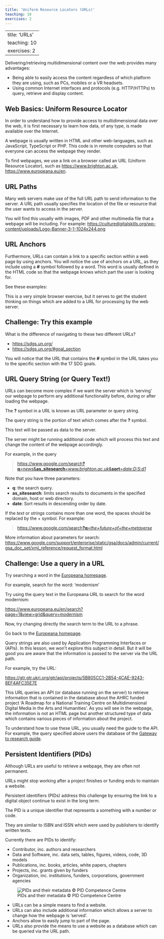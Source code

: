 ```yaml
---
title: 'Uniform Resource Locators (URLs)'
teaching: 10
exercises: 2
---
```


---
title: 'URLs'
teaching: 10
exercises: 2
---


Delivering/retrieving multidimensional content over 
the web provides many advantages:

- Being able to easily access the content regardless of which
platform they are using, such as PCs, mobiles or a VR headsets.
- Using common Internet interfaces and protocols (e.g. HTTP/HTTPs) 
to query, retrieve and display content.


## Web Basics: Uniform Resource Locator
In order to understand how to provide access to multidimensional data over the web, 
it is first necessary  to learn how data, of any type, 
is made available over the Internet.

A webpage is usually written in HTML and other web-languages, 
such as JavaScript, TypeScript or PHP. This code is 
in remote computers so that everyone can access the webpage they render.

To find webpages, we use 
a link on a browser 
called an URL (Uniform Resource Locator),
such as [https://www.brighton.ac.uk](http://www.brighton.ac.uk), 
[https://www.europeana.eu/en](https://www.europeana.eu/en). 

## URL Paths
Many web servers make use of the full URL path to send information
to the server. A URL path usually specifies the location of the file 
or resource that the user wants to access in the server. 

You will find this usually with images, PDF and other multimedia file that
a webpage will be including. For example:
[https://culturedigitalskills.org/wp-content/uploads/Logo-Banner-3-1-1024x244.png](https://culturedigitalskills.org/wp-content/uploads/Logo-Banner-3-1-1024x244.png)


## URL Anchors

Furthermore, URLs can contain a link to a specific section within a web page
by using anchors. You will notice the use of anchors on a URL, as they 
include using a **#** symbol followed by a word. This word is usually defined
in the HTML code so that the webpage knows which part the user is looking for.

See these examples:

:::::::::::::::::::::::::::::::::::::::::::::::::::::::::::::::::::: instructor

This is a very simple browser exercise, but it serves to get
the student thinking on things which are added to a URL for
processing by the web server.
::::::::::::::::::::::::::::::::::::::::::::::::::::::::::::::::::::::::::::::::


::::::::::::::::::::::::::::::::::::: challenge 

## Challenge: Try this example

What is the difference of navigating to these two different URLs?

- [https://sdgs.un.org/](https://sdgs.un.org/)
- [https://sdgs.un.org/#goal_section](https://sdgs.un.org/#goal_section)

:::::::::::::::::::::::: solution 

You will notice that the URL that contains the **#** symbol in the URL
takes you to the specific section with the 17 SDG goals.
:::::::::::::::::::::::::::::::::

::::::::::::::::::::::::::::::::::::::::::::::::

## URL Query String (or Query Text!)

URLs can become more complex if we want the server which
is 'serving' our webpage to perform any additional 
functionality before, during or
after loading the webpage. 

The **?** symbol in a URL
is known as URL parameter or query string.

The query string is the portion of text 
which comes after the 
**?** symbol.

This text will be 
passed as data to the server.

The server might be running additional 
code which will process this text
and change the content of the webpage accordingly.

For example, in the query

>[https://www.google.com/search**?q**=*news*&**as_sitesearch**=*www.brighton.ac.uk*&**sort**=*date:D:S:d1*](https://www.google.com/search?q=news&as_sitesearch=www.brighton.ac.uk&sort=date:D:S:d1)

Note that you have three parameters:

- **q**: the search query.
- **as_sitesearch**: limits search results to documents in the specified domain, 
host or web directory.
- **date**: Sort results in descending order by date.

If the *text* or *strings* contains more than one word,
the spaces should be replaced by the + symbol. For example:

>[https://www.google.com/search**?q**=*the+future+of+the+metaverse*](https://www.google.com/search?q=the+future+of+the+metaverse)


More information about parameters for search: [https://www.google.com/support/enterprise/static/gsa/docs/admin/current/gsa_doc_set/xml_reference/request_format.html](https://www.google.com/support/enterprise/static/gsa/docs/admin/current/gsa_doc_set/xml_reference/request_format.html)

::::::::::::::::::::::::::::::::::::: challenge 

## Challenge: Use a query in a URL

Try searching a word in the [Europeana homepage](https://www.europeana.eu/en).

For example, search for the word: 'modernism'

:::::::::::::::::::::::: solution 

Try using the query text in the Europeana URL to search for the word modernism:

[https://www.europeana.eu/en/search?page=1&view=grid&query=modernism](https://www.europeana.eu/en/search?page=1&view=grid&query=modernism)

Now, try changing directly the search term to the URL to a phrase.

Go back to the [Europeana homepage](https://www.europeana.eu/en).


:::::::::::::::::::::::::::::::::

::::::::::::::::::::::::::::::::::::::::::::::::



Query strings are also used by Application Programming Interfaces or (APIs).
In this lesson, we won't explore this subject in detail. 
But it will be
good you are aware that the information is 
passed to the server via the URL path.

For example, try the URL:

[https://gtr.gtr.ukri.org/gtr/api/projects/5B805CC1-2B54-4CAE-9243-8EF4AFC35E7E](https://gtr.gtr.ukri.org/gtr/api/projects/5B805CC1-2B54-4CAE-9243-8EF4AFC35E7E) 

This URL queries an API (or database running on the server)
to retrieve information that is contained in the database
about the AHRC funded project 'A Roadmap for a National Training Centre 
on Multidimensional Digital Media in the Arts and Humanities'. As you will see in the
webpage, the information is not an HTML page but another structured type of
data which contains various pieces of information about the project.

To understand how to use these URL, you usually need the guide to the API.
For example, the query specified above users the database of the
[Gateway to research guide](https://gtr.ukri.org/resources/GtR-2-API-v1.7.5.pdf).

## Persistent Identifiers (PIDs)

Although URLs are useful to retrieve a webpage, they are often not permanent. 

URLs might stop working after a project finishes
or funding ends to maintain a website.

Persistent identifiers (PIDs) address this challenge by ensuring 
the link to a digital object continue to exist in the long term.

The PID is a unique identifier that represents a something with a number or code.

They are similar to ISBN and ISSN which were used by publishers to
identify written texts.

Currently there are PIDs to identify:

- Contributor, inc. authors and researchers
- Data and Software, inc. data sets, tables, figures, videos, code, 3D models
- Publications, inc. books, articles, white papers, chapters
- Projects, inc. grants given by funders
- Organization, inc. institutions, funders, corporations, government agencies


![PIDs and their metadata &copy; PID Competence Centre](fig/csm_open_science_circle_debe279d30.png)


::::::::::::::::::::::::::::::::::::: keypoints 

- URLs can be a simple means to find a website.
- URLs can also include additional information which allows a server to change how the webpage is 'served'.
- Anchors allow to easily jump to part of the page.
- URLs also provide the means to use a website as a database which can be queried via the URL path.

::::::::::::::::::::::::::::::::::::::::::::::::
